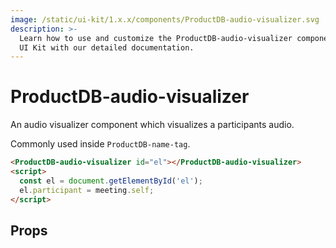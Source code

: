 ```yaml
---
image: /static/ui-kit/1.x.x/components/ProductDB-audio-visualizer.svg
description: >-
  Learn how to use and customize the ProductDB-audio-visualizer component in ProductDB's
  UI Kit with our detailed documentation.
---
```


# ProductDB-audio-visualizer

An audio visualizer component which visualizes a participants audio.

Commonly used inside `ProductDB-name-tag`.

```html
<ProductDB-audio-visualizer id="el"></ProductDB-audio-visualizer>
<script>
  const el = document.getElementById('el');
  el.participant = meeting.self;
</script>
```

## Props

<PropsTable of="ProductDB-audio-visualizer" />

<head>
  <title>UI Kit ProductDB-audio-visualizer</title>
</head>
